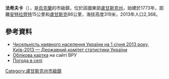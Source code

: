 {{no footnotes|time=2015-09-14T08:56:33+00:00}}
{{coord|48|13|10|N|38|40|7|E|scale:30000|display=title}}

'''法希夫卡'''（{{lang-uk|Фащівка}}），是[[烏克蘭|烏克蘭]]的市級鎮，位於該國東部[[盧甘斯克州|盧甘斯克州]]，始建於1773年，距離[[安特拉齊特|安特拉齊特]]15公里和[[盧甘斯克|盧甘斯克]]86公里，海拔高度319米，2013年人口2,368。

==參考資料==
*[http://database.ukrcensus.gov.ua/PXWEB2007/ukr/publ_new1/index.asp Чисельність наявного населення України на 1 січня 2013 року, Київ-2013 — Державний комітет статистики України] {{Wayback|url=http://database.ukrcensus.gov.ua/PXWEB2007/ukr/publ_new1/index.asp |date=20140924041031 }}
* [http://w1.c1.rada.gov.ua/pls/z7503/A005?rdat1=01.05.2014&rf7571=17834 Облікова картка] {{Wayback|url=http://w1.c1.rada.gov.ua/pls/z7503/A005?rdat1=01.05.2014&rf7571=17834 |date=20210226192416 }} на сайті ВРУ
* [http://weather.in.ua/ua/lyganskaja/27045 Погода в селі] {{Wayback|url=http://weather.in.ua/ua/lyganskaja/27045 |date=20140502004725 }}

{{DEFAULTSORT:Фащівка}}
[[Category:盧甘斯克州市級鎮|Category:盧甘斯克州市級鎮]]


{{Luhansk-geo-stub}}
